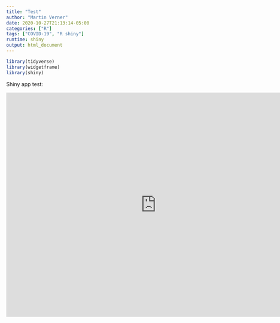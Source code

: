 ```yaml
---
title: "Test"
author: "Martin Verner"
date: 2020-10-27T21:13:14-05:00
categories: ["R"]
tags: ["COVID-19", "R shiny"]
runtime: shiny
output: html_document
---
```


```r
library(tidyverse)
library(widgetframe)
library(shiny)
```

Shiny app test:

<iframe width="800" height="600" scrolling="no" frameborder="no"  
src="https://maveshiny.tk/covid_cases_by_continent/"> </iframe>